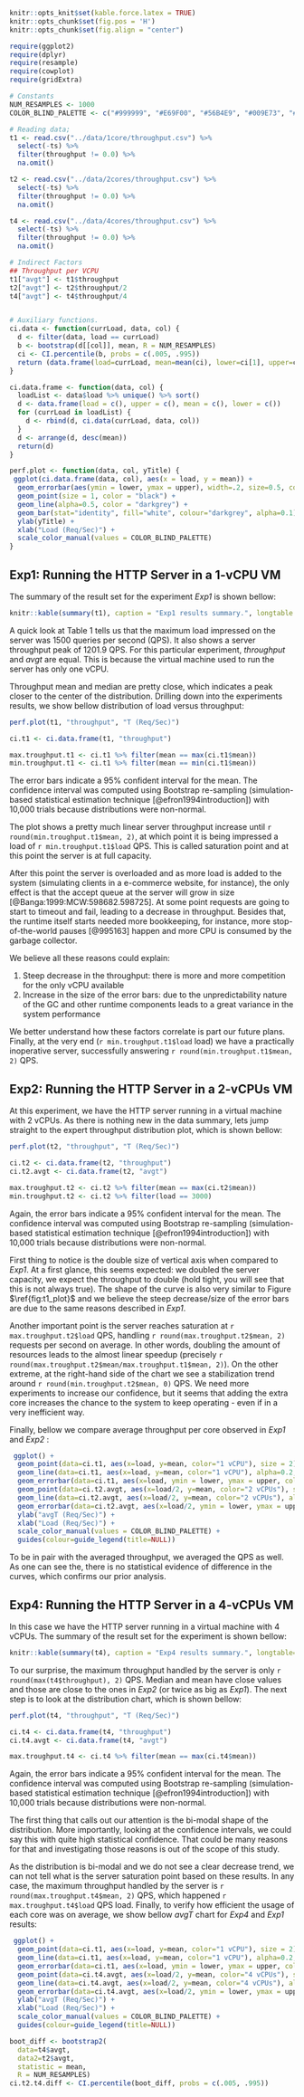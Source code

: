 ```r
knitr::opts_knit$set(kable.force.latex = TRUE)
knitr::opts_chunk$set(fig.pos = 'H')
knitr::opts_chunk$set(fig.align = "center")

require(ggplot2)
require(dplyr)
require(resample)
require(cowplot)
require(gridExtra)
```

```r
# Constants
NUM_RESAMPLES <- 1000
COLOR_BLIND_PALETTE <- c("#999999", "#E69F00", "#56B4E9", "#009E73", "#F0E442", "#0072B2", "#D55E00", "#CC79A7")

# Reading data;
t1 <- read.csv("../data/1core/throughput.csv") %>%
  select(-ts) %>%
  filter(throughput != 0.0) %>%
  na.omit()

t2 <- read.csv("../data/2cores/throughput.csv") %>%
  select(-ts) %>%
  filter(throughput != 0.0) %>%
  na.omit()

t4 <- read.csv("../data/4cores/throughput.csv") %>%
  select(-ts) %>%
  filter(throughput != 0.0) %>%
  na.omit()

# Indirect Factors
## Throughput per VCPU
t1["avgt"] <- t1$throughput
t2["avgt"] <- t2$throughput/2
t4["avgt"] <- t4$throughput/4


# Auxiliary functions.
ci.data <- function(currLoad, data, col) {
  d <- filter(data, load == currLoad)
  b <- bootstrap(d[[col]], mean, R = NUM_RESAMPLES)
  ci <- CI.percentile(b, probs = c(.005, .995))
  return (data.frame(load=currLoad, mean=mean(ci), lower=ci[1], upper=ci[2]))
}

ci.data.frame <- function(data, col) {
  loadList <- data$load %>% unique() %>% sort()
  d <- data.frame(load = c(), upper = c(), mean = c(), lower = c())
  for (currLoad in loadList) {
    d <- rbind(d, ci.data(currLoad, data, col))
  }
  d <- arrange(d, desc(mean))
  return(d)
}

perf.plot <- function(data, col, yTitle) {
 ggplot(ci.data.frame(data, col), aes(x = load, y = mean)) +
  geom_errorbar(aes(ymin = lower, ymax = upper), width=.2, size=0.5, color = "darkblue")+
  geom_point(size = 1, color = "black") +
  geom_line(alpha=0.5, color = "darkgrey") +
  geom_bar(stat="identity", fill="white", colour="darkgrey", alpha=0.1) +
  ylab(yTitle) +
  xlab("Load (Req/Sec)") +
  scale_color_manual(values = COLOR_BLIND_PALETTE)
}
```
## Exp1: Running the HTTP Server in a 1-vCPU VM

The summary of the result set for the experiment *Exp1* is shown bellow:

```r
knitr::kable(summary(t1), caption = "Exp1 results summary.", longtable = FALSE)
```

A quick look at Table 1 tells us that the maximum load impressed on the server was 1500 queries per second (QPS). It also shows a server throughput peak of 1201.9 QPS. For this particular experiment, *throughput* and *avgt* are equal. This is because the virtual machine used to run the server has only one vCPU.

Throughput mean and median are pretty close, which indicates a peak closer to the center of the distribution. Drilling down into the experiments results, we show bellow  distribution of load versus throughput:

```r
perf.plot(t1, "throughput", "T (Req/Sec)")

ci.t1 <- ci.data.frame(t1, "throughput")

max.troughput.t1 <- ci.t1 %>% filter(mean == max(ci.t1$mean))
min.troughput.t1 <- ci.t1 %>% filter(mean == min(ci.t1$mean))
```

The error bars indicate a 95\% confident interval for the mean. The confidence interval was computed using Bootstrap re-sampling (simulation-based statistical estimation technique [@efron1994introduction]) with 10,000 trials because distributions were non-normal.

The plot shows a pretty much linear server throughput increase until `r round(min.troughput.t1$mean, 2)`, at which point it is being impressed  a load of `r min.troughput.t1$load` QPS. This is called saturation point and at this point the server is at full capacity.

After this point the server is overloaded and as more load is added to the system (simulating clients in a e-commerce website, for instance), the only effect is that the accept queue at the server will grow in size [@Banga:1999:MCW:598682.598725]. At some point requests are going to start to timeout and fail, leading to a decrease in throughput. Besides that, the runtime itself starts needed more bookkeeping, for instance, more stop-of-the-world pauses [@995163] happen and more CPU is consumed by the garbage collector.

We believe all these reasons could explain:

1. Steep decrease in the throughput: there is more and more competition for the only vCPU available
1. Increase in the size of the error bars: due to the unpredictability nature of the GC and other runtime components leads to a great variance in the system performance

We better understand how these factors correlate is part our future plans. Finally, at the very end (`r min.troughput.t1$load` load) we have a practically inoperative server, successfully answering `r round(min.troughput.t1$mean, 2)` QPS.

## Exp2: Running the HTTP Server in a 2-vCPUs VM

At this experiment, we have the HTTP server running in a virtual machine with 2 vCPUs. As there is nothing new in the data summary, lets jump straight to the expert throughput distribution plot, which is shown bellow:

```r
perf.plot(t2, "throughput", "T (Req/Sec)")

ci.t2 <- ci.data.frame(t2, "throughput")
ci.t2.avgt <- ci.data.frame(t2, "avgt")
```
```r
max.troughput.t2 <- ci.t2 %>% filter(mean == max(ci.t2$mean))
min.troughput.t2 <- ci.t2 %>% filter(load == 3000)
```

Again, the error bars indicate a 95\% confident interval for the mean. The confidence interval was computed using Bootstrap re-sampling (simulation-based statistical estimation technique [@efron1994introduction]) with 10,000 trials because distributions were non-normal.

First thing to notice is the double size of vertical axis when compared to *Exp1*. At a first glance, this seems expected: we doubled the server capacity, we expect the throughput to double (hold tight, you will see that this is not always true). The shape of the curve is also very similar to Figure $\ref{fig:t1_plot}$ and we believe the steep decrease/size of the error bars are due to the same reasons described in *Exp1*.

Another important point is the server reaches saturation at `r max.troughput.t2$load` QPS, handling `r round(max.troughput.t2$mean, 2)` requests per second on average. In other words, doubling the amount of resources leads to the almost linear speedup (precisely  `r round(max.troughput.t2$mean/max.troughput.t1$mean, 2)`). On the other extreme, at the right-hand side of the chart we see a stabilization trend around `r round(min.troughput.t2$mean, 0)` QPS. We need more experiments to increase our confidence, but it seems that adding the extra core increases the chance to the system to keep operating - even if in a very inefficient way.

Finally, bellow we compare average throughput per core observed in *Exp1* and *Exp2* :

```r
 ggplot() +
  geom_point(data=ci.t1, aes(x=load, y=mean, color="1 vCPU"), size = 2) +
  geom_line(data=ci.t1, aes(x=load, y=mean, color="1 vCPU"), alpha=0.2, color = "darkgrey") +
  geom_errorbar(data=ci.t1, aes(x=load, ymin = lower, ymax = upper, color="1 vCPU"), width=.2, size=0.5)+
  geom_point(data=ci.t2.avgt, aes(x=load/2, y=mean, color="2 vCPUs"), size = 2) +
  geom_line(data=ci.t2.avgt, aes(x=load/2, y=mean, color="2 vCPUs"), alpha=0.1) +
  geom_errorbar(data=ci.t2.avgt, aes(x=load/2, ymin = lower, ymax = upper, color="2 vCPUs"), width=.2, size=0.5)+
  ylab("avgT (Req/Sec)") +
  xlab("Load (Req/Sec)") +
  scale_color_manual(values = COLOR_BLIND_PALETTE) +
  guides(colour=guide_legend(title=NULL))
```

To be in pair with the averaged throughput, we averaged the QPS as well. As one can see the, there is no statistical evidence of difference in the curves, which confirms our prior analysis.

## Exp4: Running the HTTP Server in a 4-vCPUs VM

In this case we have the HTTP server running in a virtual machine with 4 vCPUs. The summary of the result set for the experiment is shown bellow:

```r
knitr::kable(summary(t4), caption = "Exp4 results summary.", longtable= FALSE)
```

To our surprise, the maximum throughput handled by the server is only `r round(max(t4$throughput), 2)` QPS. Median and mean have close values and those are close to the ones in *Exp2* (or twice as big as *Exp1*). The next step is to look at the distribution chart, which is shown bellow:

```r
perf.plot(t4, "throughput", "T (Req/Sec)")

ci.t4 <- ci.data.frame(t4, "throughput")
ci.t4.avgt <- ci.data.frame(t4, "avgt")
```
```r
max.troughput.t4 <- ci.t4 %>% filter(mean == max(ci.t4$mean))
```

Again, the error bars indicate a 95\% confident interval for the mean. The confidence interval was computed using Bootstrap re-sampling (simulation-based statistical estimation technique [@efron1994introduction]) with 10,000 trials because distributions were non-normal.

The first thing that calls out our attention is the bi-modal shape of the distribution. More importantly, looking at the confidence intervals, we could say this with quite high statistical confidence. That could be many reasons for that and investigating those reasons is out of the scope of this study.

As the distribution is bi-modal and we do not see a clear decrease trend, we can not tell what is the server saturation point based on these results. In any case, the maximum throughput handled by the server is `r round(max.troughput.t4$mean, 2)` QPS, which happened `r max.troughput.t4$load` QPS load. Finally, to verify how efficient the usage of each core was on average, we show bellow $avgT$ chart for *Exp4* and *Exp1* results:

```r
 ggplot() +
  geom_point(data=ci.t1, aes(x=load, y=mean, color="1 vCPU"), size = 2) +
  geom_line(data=ci.t1, aes(x=load, y=mean, color="1 vCPU"), alpha=0.2, color = "darkgrey") +
  geom_errorbar(data=ci.t1, aes(x=load, ymin = lower, ymax = upper, color="1 vCPU"), width=.2, size=0.5)+
  geom_point(data=ci.t4.avgt, aes(x=load/2, y=mean, color="4 vCPUs"), size = 2) +
  geom_line(data=ci.t4.avgt, aes(x=load/2, y=mean, color="4 vCPUs"), alpha=0.1) +
  geom_errorbar(data=ci.t4.avgt, aes(x=load/2, ymin = lower, ymax = upper, color="4 vCPUs"), width=.2, size=0.5)+
  ylab("avgT (Req/Sec)") +
  xlab("Load (Req/Sec)") +
  scale_color_manual(values = COLOR_BLIND_PALETTE) +
  guides(colour=guide_legend(title=NULL))
```

```r
boot_diff <- bootstrap2(
  data=t4$avgt,
  data2=t2$avgt,
  statistic = mean,
  R = NUM_RESAMPLES)
ci.t2.t4.diff <- CI.percentile(boot_diff, probs = c(.005, .995))
```